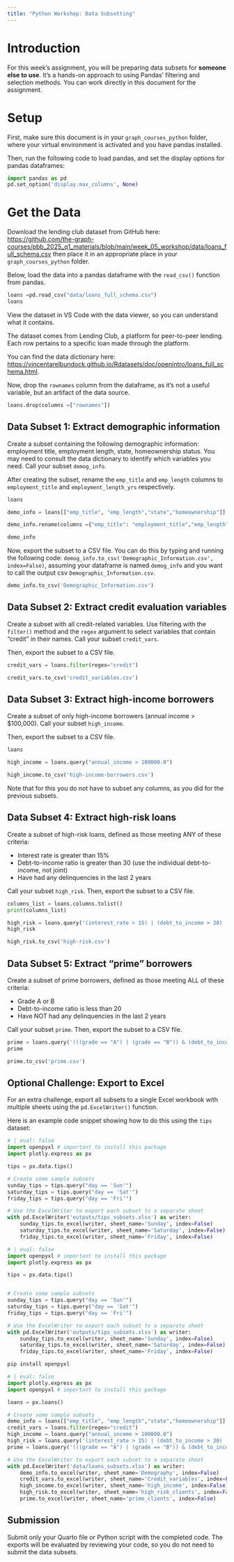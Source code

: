 ```yaml
---
title: "Python Workshop: Data Subsetting"
---
```


# Introduction

For this week's assignment, you will be preparing data subsets for **someone else to use**. It's a hands-on approach to using Pandas' filtering and selection methods. You can work directly in this document for the assignment.

# Setup

First, make sure this document is in your `graph_courses_python` folder, where your virtual environment is activated and you have pandas installed.

Then, run the following code to load pandas, and set the display options for pandas dataframes:

```python
import pandas as pd
pd.set_option('display.max_columns', None)
```

# Get the Data

Download the lending club dataset from GitHub here: [https://github.com/the-graph-courses/pbb_2025_q1_materials/blob/main/week_05_workshop/data/loans_full_schema.csv](https://github.com/the-graph-courses/pbb_2025_q1_materials/blob/main/week_05_workshop/data/loans_full_schema.csv) then place it in an appropriate place in your `graph_courses_python` folder.

Below, load the data into a pandas dataframe with the `read_csv()` function from pandas.

```python
loans =pd.read_csv("data/loans_full_schema.csv")
loans
```

View the dataset in VS Code with the data viewer, so you can understand what it contains.

The dataset comes from Lending Club, a platform for peer-to-peer lending. Each row pertains to a specific loan made through the platform.

You can find the data dictionary here: [https://vincentarelbundock.github.io/Rdatasets/doc/openintro/loans_full_schema.html](https://vincentarelbundock.github.io/Rdatasets/doc/openintro/loans_full_schema.html).

Now, drop the `rownames` column from the dataframe, as it's not a useful variable, but an artifact of the data source.

```python
loans.drop(columns =["rownames"])
```

## Data Subset 1: Extract demographic information

Create a subset containing the following demographic information: employment title, employment length, state, homeownership status. You may need to consult the data dictionary to identify which variables you need. Call your subset `demog_info`.

After creating the subset, rename the `emp_title` and `emp_length` columns to `employment_title` and `employment_length_yrs` respectively.

```python
loans
```

```python
demo_info = loans[["emp_title", "emp_length","state","homeownership"]]
```

```python
demo_info.rename(columns ={"emp_title": "employment_title","emp_length":"employment_length_yrs"})
```

```python
demo_info
```

Now, export the subset to a CSV file. You can do this by typing and running the following code: `demog_info.to_csv('Demographic_Information.csv', index=False)`, assuming your dataframe is named `demog_info` and you want to call the output csv `Demographic_Information.csv`.

```python
demo_info.to_csv('Demographic_Information.csv')
```

## Data Subset 2: Extract credit evaluation variables

Create a subset with all credit-related variables. Use filtering with the `filter()` method and the `regex` argument to select variables that contain "credit" in their names. Call your subset `credit_vars`.

Then, export the subset to a CSV file.

```python
credit_vars = loans.filter(regex="credit")
```

```python
credit_vars.to_csv('credit_variables.csv')
```

## Data Subset 3: Extract high-income borrowers

Create a subset of only high-income borrowers (annual income > $100,000). Call your subset `high_income`.

Then, export the subset to a CSV file.

```python
loans
```

```python
high_income = loans.query("annual_income > 100000.0")
```

```python
high_income.to_csv('high-income-borrowers.csv')
```

Note that for this you do not have to subset any columns, as you did for the previous subsets.

## Data Subset 4: Extract high-risk loans 

Create a subset of high-risk loans, defined as those meeting ANY of these criteria:

- Interest rate is greater than 15%
- Debt-to-income ratio is greater than 30 (use the individual debt-to-income, not joint)
- Have had any delinquencies in the last 2 years

Call your subset `high_risk`. Then, export the subset to a CSV file.

```python
columns_list = loans.columns.tolist()
print(columns_list)
```

```python
high_risk = loans.query('(interest_rate > 15) | (debt_to_income > 30) | (delinq_2y.notna())')
high_risk
```

```python
high_risk.to_csv('high-risk.csv')
```

## Data Subset 5: Extract "prime" borrowers

Create a subset of prime borrowers, defined as those meeting ALL of these criteria:

- Grade A or B
- Debt-to-income ratio is less than 20
- Have NOT had any delinquencies in the last 2 years

Call your subset `prime`. Then, export the subset to a CSV file.

```python
prime = loans.query('(((grade == "A") | (grade == "B")) & (debt_to_income < 20)) | (delinq_2y.isna())')
prime
```

```python
prime.to_csv('prime.csv')
```

## Optional Challenge: Export to Excel

For an extra challenge, export all subsets to a single Excel workbook with multiple sheets using the `pd.ExcelWriter()` function.

Here is an example code snippet showing how to do this using the `tips` dataset:

```python
# | eval: false
import openpyxl # important to install this package
import plotly.express as px

tips = px.data.tips()

# Create some sample subsets
sunday_tips = tips.query("day == 'Sun'")
saturday_tips = tips.query("day == 'Sat'") 
friday_tips = tips.query("day == 'Fri'")

# Use the ExcelWriter to export each subset to a separate sheet
with pd.ExcelWriter('outputs/tips_subsets.xlsx') as writer:
    sunday_tips.to_excel(writer, sheet_name='Sunday', index=False)
    saturday_tips.to_excel(writer, sheet_name='Saturday', index=False)
    friday_tips.to_excel(writer, sheet_name='Friday', index=False)
```

```python
# | eval: false
import openpyxl # important to install this package
import plotly.express as px

tips = px.data.tips()


# Create some sample subsets
sunday_tips = tips.query("day == 'Sun'")
saturday_tips = tips.query("day == 'Sat'") 
friday_tips = tips.query("day == 'Fri'")

# Use the ExcelWriter to export each subset to a separate sheet
with pd.ExcelWriter('outputs/tips_subsets.xlsx') as writer:
    sunday_tips.to_excel(writer, sheet_name='Sunday', index=False)
    saturday_tips.to_excel(writer, sheet_name='Saturday', index=False)
    friday_tips.to_excel(writer, sheet_name='Friday', index=False)
```

```python
pip install openpyxl
```

```python
# | eval: false
import plotly.express as px
import openpyxl # important to install this package
```

```python
loans = px.loans()
```

```python
# Create some sample subsets
demo_info = loans[["emp_title", "emp_length","state","homeownership"]]
credit_vars = loans.filter(regex="credit") 
high_income = loans.query("annual_income > 100000.0")
high_risk = loans.query('(interest_rate > 15) | (debt_to_income > 30) | (delinq_2y.notna())')
prime = loans.query('(((grade == "A") | (grade == "B")) & (debt_to_income < 20)) | (delinq_2y.isna())')

```

```python
# Use the ExcelWriter to export each subset to a separate sheet
with pd.ExcelWriter('data/loans_subsets.xlsx') as writer:
    demo_info.to_excel(writer, sheet_name='Demography', index=False)
    credit_vars.to_excel(writer, sheet_name='Credit_variables', index=False)
    high_income.to_excel(writer, sheet_name='high_income', index=False)
    high_risk.to_excel(writer, sheet_name='high_risk_clients', index=False)
    prime.to_excel(writer, sheet_name='prime_clients', index=False)
```

## Submission

Submit only your Quarto file or Python script with the completed code. The exports will be evaluated by reviewing your code, so you do not need to submit the data subsets.